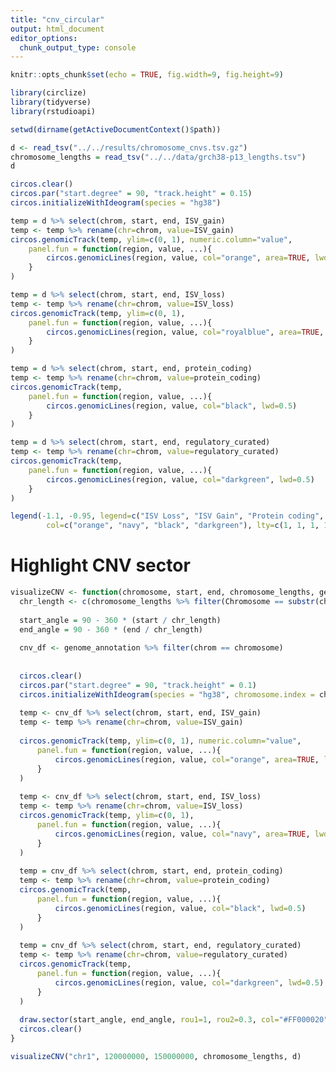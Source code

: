```yaml
---
title: "cnv_circular"
output: html_document
editor_options: 
  chunk_output_type: console
---
```


```r
knitr::opts_chunk$set(echo = TRUE, fig.width=9, fig.height=9)

library(circlize)
library(tidyverse)
library(rstudioapi)

setwd(dirname(getActiveDocumentContext()$path))
```



```r
d <- read_tsv("../../results/chromosome_cnvs.tsv.gz") 
chromosome_lengths = read_tsv("../../data/grch38-p13_lengths.tsv")
d
```


```r
circos.clear()
circos.par("start.degree" = 90, "track.height" = 0.15)
circos.initializeWithIdeogram(species = "hg38")

temp = d %>% select(chrom, start, end, ISV_gain)
temp <- temp %>% rename(chr=chrom, value=ISV_gain)
circos.genomicTrack(temp, ylim=c(0, 1), numeric.column="value",
    panel.fun = function(region, value, ...){
        circos.genomicLines(region, value, col="orange", area=TRUE, lwd=0.3)
    }
)

temp = d %>% select(chrom, start, end, ISV_loss)
temp <- temp %>% rename(chr=chrom, value=ISV_loss)
circos.genomicTrack(temp, ylim=c(0, 1),
    panel.fun = function(region, value, ...){
        circos.genomicLines(region, value, col="royalblue", area=TRUE, lwd=0.3)
    }
)

temp = d %>% select(chrom, start, end, protein_coding)
temp <- temp %>% rename(chr=chrom, value=protein_coding)
circos.genomicTrack(temp,
    panel.fun = function(region, value, ...){
        circos.genomicLines(region, value, col="black", lwd=0.5)
    }
)

temp = d %>% select(chrom, start, end, regulatory_curated)
temp <- temp %>% rename(chr=chrom, value=regulatory_curated)
circos.genomicTrack(temp,
    panel.fun = function(region, value, ...){
        circos.genomicLines(region, value, col="darkgreen", lwd=0.5)
    }
)

legend(-1.1, -0.95, legend=c("ISV Loss", "ISV Gain", "Protein coding", "Curated Regulatory"),
        col=c("orange", "navy", "black", "darkgreen"), lty=c(1, 1, 1, 1), horiz=TRUE, bty="n", text.width=0.3)

```

# Highlight CNV sector 

```r
visualizeCNV <- function(chromosome, start, end, chromosome_lengths, genome_annotation){
  chr_length <- c(chromosome_lengths %>% filter(Chromosome == substr(chromosome, 4, 6)))$`Total length (bp)`
  
  start_angle = 90 - 360 * (start / chr_length)
  end_angle = 90 - 360 * (end / chr_length)
  
  cnv_df <- genome_annotation %>% filter(chrom == chromosome)
  
  
  circos.clear()
  circos.par("start.degree" = 90, "track.height" = 0.1)
  circos.initializeWithIdeogram(species = "hg38", chromosome.index = chromosome)
  
  temp <- cnv_df %>% select(chrom, start, end, ISV_gain)
  temp <- temp %>% rename(chr=chrom, value=ISV_gain)
  
  circos.genomicTrack(temp, ylim=c(0, 1), numeric.column="value",
      panel.fun = function(region, value, ...){
          circos.genomicLines(region, value, col="orange", area=TRUE, lwd=0.3)
      }
  )
  
  temp <- cnv_df %>% select(chrom, start, end, ISV_loss)
  temp <- temp %>% rename(chr=chrom, value=ISV_loss)
  circos.genomicTrack(temp, ylim=c(0, 1),
      panel.fun = function(region, value, ...){
          circos.genomicLines(region, value, col="navy", area=TRUE, lwd=0.3)
      }
  )
  
  temp = cnv_df %>% select(chrom, start, end, protein_coding)
  temp <- temp %>% rename(chr=chrom, value=protein_coding)
  circos.genomicTrack(temp,
      panel.fun = function(region, value, ...){
          circos.genomicLines(region, value, col="black", lwd=0.5)
      }
  )
  
  temp = cnv_df %>% select(chrom, start, end, regulatory_curated)
  temp <- temp %>% rename(chr=chrom, value=regulatory_curated)
  circos.genomicTrack(temp,
      panel.fun = function(region, value, ...){
          circos.genomicLines(region, value, col="darkgreen", lwd=0.5)
      }
  )
  
  draw.sector(start_angle, end_angle, rou1=1, rou2=0.3, col="#FF000020", clock.wise = TRUE)
  circos.clear()
}
```

```r
visualizeCNV("chr1", 120000000, 150000000, chromosome_lengths, d)
```

